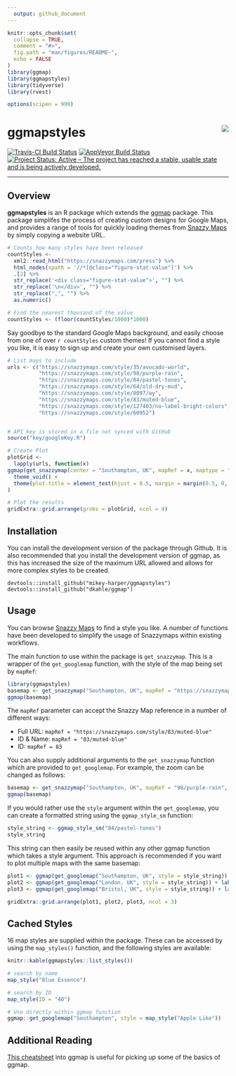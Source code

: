 ```yaml
---
  output: github_document
---
```

<!-- README.md is generated from README.Rmd. Please edit that file -->

```r
knitr::opts_chunk$set(
  collapse = TRUE,
  comment = "#>",
  fig.path = "man/figures/README-",
  echo = FALSE
)
library(ggmap)
library(ggmapstyles)
library(tidyverse)
library(rvest)

options(scipen = 999)
```

# ggmapstyles <img src="man/images/SnazzyMaps-Icon-Transparent.png" align="right" />

[![Travis-CI Build Status](https://travis-ci.org/mikey-harper/ggmapstyles.svg?branch=master)](https://travis-ci.org/mikey-harper/ggmapstyles)
[![AppVeyor Build Status](https://ci.appveyor.com/api/projects/status/github/mikey-harper/ggmapstyles?branch=master&svg=true)](https://ci.appveyor.com/project/mikey-harper/ggmapstyles)
[![Project Status: Active – The project has reached a stable, usable state and is being actively developed.](http://www.repostatus.org/badges/latest/active.svg)](http://www.repostatus.org/#active)

*****
## Overview

**ggmapstyles** is an R package which extends the [ggmap](https://github.com/dkahle/ggmap) package. This package simplifes the process of creating custom designs for Google Maps, and provides a range of tools for quickly loading themes from [Snazzy Maps](https://snazzymaps.com/) by simply copying a website URL.

```r
# Counts how many styles have been released
countStyles <- 
  xml2::read_html("https://snazzymaps.com/press") %>%
  html_nodes(xpath = '//*[@class="figure-stat-value"]') %>%
  .[2] %>%
  str_replace('<div class="figure-stat-value">', "") %>%
  str_replace('\n</div>', "") %>%
  str_replace(",", "") %>%
  as.numeric()

# Find the nearest thousand of the value
countStyles <- (floor(countStyles/1000)*1000)
```

Say goodbye to the standard Google Maps background, and easily choose from one of over `r countStyles` custom themes! If you cannot find a style you like, it is easy to sign up and create your own customised layers.

```r
# List maps to include
urls <- c("https://snazzymaps.com/style/35/avocado-world",
          "https://snazzymaps.com/style/98/purple-rain",
          "https://snazzymaps.com/style/84/pastel-tones",
          "https://snazzymaps.com/style/64/old-dry-mud",
          "https://snazzymaps.com/style/8097/wy",
          "https://snazzymaps.com/style/83/muted-blue",
          "https://snazzymaps.com/style/127403/no-label-bright-colors",
          "https://snazzymaps.com/style/60952")


# API key is stored in a file not synced with GitHub
source("key/googleKey.R")

# Create Plot
plotGrid <-
  lapply(urls, function(x)
ggmap(get_snazzymap(center = "Southampton, UK", mapRef = x, maptype = "roadmap")) +
  theme_void() +
  theme(plot.title = element_text(hjust = 0.5, margin = margin(0.5, 0, 0.5, 0, unit = "cm") ))
)

# Plot the results
gridExtra::grid.arrange(grobs = plotGrid, ncol = 4)
```

## Installation

You can install the development version of the package through Github. It is also recommended that you install the development version of ggmap, as this has increased the size of the maximum URL allowed and allows for more complex styles to be created. 

```
devtools::install_github("mikey-harper/ggmapstyles")
devtools::install_github("dkahle/ggmap")
```

## Usage

You can browse [Snazzy Maps](https://snazzymaps.com/) to find a style you like. A number of functions have been developed to simplify the usage of Snazzymaps within existing workflows.

The main function to use within the package is `get_snazzymap`. This is a wrapper of the `get_googlemap` function, with the style of the map being set by `mapRef`:

```r
library(ggmapstyles)
basemap <- get_snazzymap("Southampton, UK", mapRef = "https://snazzymaps.com/style/83/muted-blue")
ggmap(basemap)
```

The `mapRef` parameter can accept the Snazzy Map reference in a number of different ways:

- Full URL: `mapRef = "https://snazzymaps.com/style/83/muted-blue"`
- ID & Name: `mapRef = "83/muted-blue"`
- ID: `mapRef = 83`

You can also supply additional arguments to the `get_snazzymap` function which are provided to `get_googlemap`. For example, the zoom can be changed as follows:

```r
basemap <- get_snazzymap("Southampton, UK", mapRef = "98/purple-rain", zoom = 15)
ggmap(basemap)
```

If you would rather use the `style` argument within the `get_googlemap`, you can create a formatted string using the `ggmap_style_sm` function:

```r
style_string <- ggmap_style_sm("84/pastel-tones")
style_string
```

This string can then easily be reused within any other ggmap function which takes a style argument. This approach is recommended if you want to plot multiple maps with the same basemap:

```r
plot1 <- ggmap(get_googlemap("Southampton, UK", style = style_string)) + labs(title = "Southampton")
plot2 <- ggmap(get_googlemap("London, UK", style = style_string)) + labs(title = "London")
plot3 <- ggmap(get_googlemap("Bristol, UK", style = style_string)) + labs(title = "Bristol")

gridExtra::grid.arrange(plot1, plot2, plot3, ncol = 3)
```

## Cached Styles

16 map styles are supplied within the package. These can be accessed by using the `map_styles()` function, and the following styles are available:

```r
knitr::kable(ggmapstyles::list_styles())
```


```r
# search by name
map_style("Blue Essence")

# search by ID
map_style(ID = "40")

# Use directly within ggmap function
ggmap::get_googlemap("Southampton", style = map_style("Apple Like"))
```

## Additional Reading

[This cheatsheet](https://www.nceas.ucsb.edu/~frazier/RSpatialGuides/ggmap/ggmapCheatsheet.pdf) into ggmap is useful for picking up some of the basics of ggmap.




